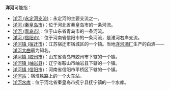 '''洋河'''可能指：
* [[洋河_(永定河支流)|洋河 (永定河支流)]]：永定河的主要支流之一。
*[[洋河_(秦皇岛市)|洋河 (秦皇岛市)]]：位于河北省秦皇岛市的一条河流。
* [[洋河_(青岛市)|洋河 (青岛市)]]：位于山东省青岛市的一条河流。
* [[洋河_(信阳市)|洋河 (信阳市)]]：位于河南省信阳市的一条河流，是淮河右岸支流。
* [[洋河镇_(宿迁市)|洋河镇 (宿迁市)]]：江苏宿迁市宿城区的一个镇。当地[[洋河酒厂|洋河酒厂]]生产的白酒——[[洋河大曲|洋河大曲]]最为知名。
* [[洋河镇_(胶州市)|洋河镇 (胶州市)]]：山东省青岛市胶州市下辖的一个镇。
* [[洋河镇_(岫岩县)|洋河镇 (岫岩县)]]：辽宁省鞍山市岫岩县下辖的一个镇。
* [[洋河镇_(信阳市)|洋河镇 (信阳市)]]：河南省信阳市平桥区下辖的一个镇。
* [[洋河站|洋河站]]：宿淮铁路上的一个火车站。
* [[洋河水库|洋河水库]]：位于河北省秦皇岛市抚宁县抚宁镇的一个水库。

{{Disambig|cat=二字中國相關消歧義}}